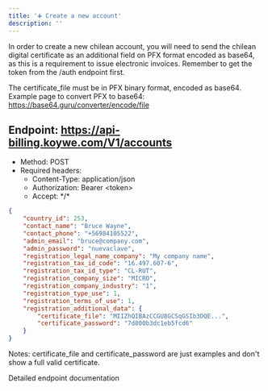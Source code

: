 ```yaml
---
title: '➕ Create a new account'
description: ''
---
```


In order to create a new chilean account, you will need to send the chilean digital certificate as an additional field on PFX format encoded as base64,
as this is a requirement to issue electronic invoices. Remember to get the token from the /auth endpoint first.

The certificate_file must be in PFX binary format, encoded as base64.
Example page to convert PFX to base64: https://base64.guru/converter/encode/file

## Endpoint: https://api-billing.koywe.com/V1/accounts
* Method: POST
* Required headers:
    * Content-Type: application/json
    * Authorization: Bearer \<token\>
    * Accept: \*/\*

```json
{
    "country_id": 253,
    "contact_name": "Bruce Wayne",
    "contact_phone": "+56984105522",
    "admin_email": "bruce@company.com",
    "admin_password": "nuevaclave",
    "registration_legal_name_company": "My company name",
    "registration_tax_id_code": "16.497.607-6",
    "registration_tax_id_type": "CL-RUT",
    "registration_company_size": "MICRO",
    "registration_company_industry": "1",
    "registration_type_use": 1,
    "registration_terms_of_use": 1,
    "registration_additional_data": {
        "certificate_file": "MIIZhQIBAzCCGU8GCSqGSIb3DQE...",
        "certificate_password": "7d800b3dc1eb5fcd6"
    }
}
```

Notes: certificate_file and certificate_password are just examples and don't show a full valid certificate.

<CardGroup cols={1}>
    <Card
        title="API Reference POST /accounts"
        icon="terminal"
        href="/api-reference/endpoint/create-a-new-account"
    >
        Detailed endpoint documentation
    </Card>
</CardGroup>